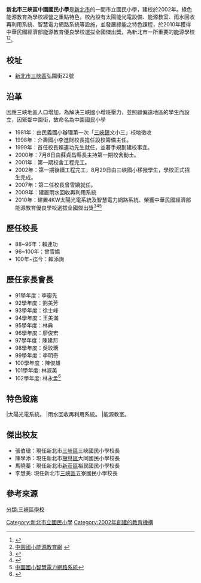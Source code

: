 {{Infobox_School
|name           = 新北市三峽區中園國民小學<br />Jhong-Yuan Elementary School,Sanxia District,New Taipei City
|image          =
|motto          =精緻、卓越、三峽情
|established    =2002年
|type           =市立國小
|affiliation    =
|district       =[[新北市|新北市]][[三峽區|三峽區]]
|grades         =共29班
|principal      =黃孟慧
|head of school =
|dean           =
|faculty        =67人
|enrollment     =742人（2012年2月）
|free_label     =校別
|free_text      =[[公立學校|公立學校]]
|free_label2    =校地面積
|free_text2     =2.6公頃
|location       ={{flagicon|TWN}}[[新北市|新北市]][[三峽區|三峽區]]弘園街22號
|information    =
|tel            =+886-2-8671-2590
|fax            =+886-2-8671-2591
|website        =[http://www.jyps.ntpc.edu.tw http://www.jyps.ntpc.edu.tw]
}}
'''新北市三峽區中園國民小學'''是[[新北市|新北市]]的一間市立國民小學，建校於2002年。綠色能源教育為學校經營之重點特色，校內設有太陽能光電設備、能源教室、雨水回收再利用系統、智慧電力網路系統等設施，並發展綠能之特色課程，於2010年獲得中華民國經濟部能源教育優良學校選拔全國傑出獎，為新北市一所重要的能源學校<ref>{{Cite web |url=http://www.libertytimes.com.tw/2010/new/oct/12/today-taipei9.htm |title=推動能源教育 中園國小、鳳鳴國中兩校獲獎 |access-date=2011-03-08 |archive-date=2014-04-06 |archive-url=https://web.archive.org/web/20140406134023/http://www.libertytimes.com.tw/2010/new/oct/12/today-taipei9.htm |dead-url=no }}</ref><ref>[http://163.20.62.6/eng/energy2/include/one.asp 中園國小能源教育網] {{webarchive|url=https://web.archive.org/web/20100903191551/http://163.20.62.6/eng/energy2/include/one.asp |date=2010-09-03 }}</ref>。

== 校址 ==
* [[新北市|新北市]][[三峽區|三峽區]]弘園街22號

== 沿革 ==
因應三峽地區人口增加，為解決三峽國小增班壓力，並照顧偏遠地區的學生而設立，因緊鄰中園街，故命名為中園國民小學
* 1981年：由民義國小辦理第一次「[[三峽區|三峽鎮]]文小三」校地徵收
* 1998年：介壽國小李進財校長擔任設校籌備主任。
* 1999年：首任校長賴連功先生就任，並著手規劃建校事宜。
* 2000年：7月8日由蘇貞昌縣長主持第一期校舍動土。
* 2001年：第一期校舍工程完工。
* 2002年：第一期後續工程完工，8月29日由三峽國小移撥學生，學校正式招生完成。
* 2007年：第二任校長曾雪嬌就任。
* 2009年：建置雨水回收再利用系統
* 2010年：建置4KW太陽光電系統及智慧電力網路系統、榮獲中華民國經濟部能源教育優良學校選拔全國傑出獎<ref>{{cite web | url = https://esa.ntpc.edu.tw/jsp/schdata/schdata2.jsp?schno=014806 | title = 新北市三峽區中園國民小學詳細資料 | accessdate = 2017-06-26 | work = 新北市校務行政系統 | publisher = 新北市政府教育局 | archive-date = 2020-05-29 | archive-url = https://web.archive.org/web/20200529115010/https://esa.ntpc.edu.tw/jsp/schdata/schdata2.jsp?schno=014806 | dead-url = no }}</ref><ref>{{Cite web |url=http://163.20.62.102/solar/default2.aspx |title=中園國小太陽光電網 |access-date=2011-03-09 |archive-date=2019-05-21 |archive-url=https://web.archive.org/web/20190521005056/http://163.20.62.102/solar/default2.aspx |dead-url=yes }}</ref><ref>[http://163.20.62.40 中園國小智慧電力網路系統]{{dead link|date=2018年3月 |bot=InternetArchiveBot |fix-attempted=yes }}</ref>

== 歷任校長 ==
* 88~96年：賴連功
* 96~100年：曾雪嬌
* 100年~迄今：賴添詢

==歷任家長會長==
* 91學年度：李鋆先
* 92學年度：劉美芳
* 93學年度：徐士峰
* 94學年度：王美滿
* 95學年度：林典
* 96學年度：廖俊宏
* 97學年度：陳建邦
* 98學年度：吳玟瑭
* 99學年度：李明奇
* 100學年度：陳俊雄
* 101學年度: 林淑美
* 102學年度: 林永孟<ref>{{Cite web |url=http://163.20.62.6/foffice/person/catalog.asp |title=中園國小家長會 |access-date=2011-03-09 |archive-url=https://web.archive.org/web/20111205220959/http://163.20.62.6/foffice/person/catalog.asp |archive-date=2011-12-05 |dead-url=yes }}</ref>

== 特色設施 ==
<Gallery>
|太陽光電系統。
|雨水回收再利用系統。
|能源教室。
</Gallery>

== 傑出校友 ==
* 張伯瑲：現任新北市[[三峽區|三峽區]]三峽國民小學校長
* 陳學添：現任新北市[[樹林區|樹林區]]大同國民小學校長
* 馬曉蓁：現任新北市[[新莊區|新莊區]]裕民國民小學校長
* 李慧美: 現任新北市[[三峽區|三峽區]]五寮國民小學校長

== 參考來源 ==
{{Commonscat|Jhong Yuan Elementary School}}
{{reflist}}

{{新北市國民中小學列表}}

[[Category:新北市立國民小學|Category:新北市立國民小學]]
[[Category:2002年創建的教育機構|Category:2002年創建的教育機構]]
[[分類:三峽區學校|分類:三峽區學校]]